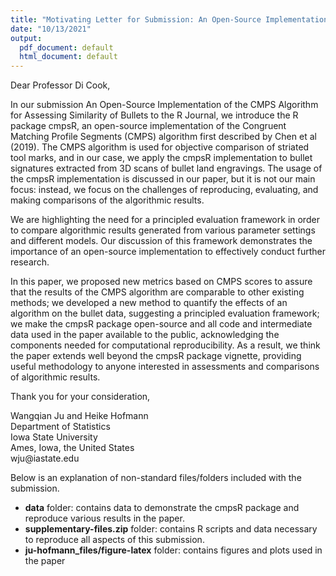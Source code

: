 ```yaml
---
title: "Motivating Letter for Submission: An Open-Source Implementation of the CMPS Algorithm for Assessing Similarity of Bullets"
date: "10/13/2021"
output:
  pdf_document: default
  html_document: default
---
```


Dear Professor Di Cook,

In our submission An Open-Source Implementation of the CMPS Algorithm for Assessing Similarity of Bullets to the R Journal, we introduce the R package cmpsR, an open-source implementation of the Congruent Matching Profile Segments (CMPS) algorithm first described by Chen et al (2019). The CMPS algorithm is used for objective comparison of striated tool marks, and in our case, we apply the cmpsR implementation to bullet signatures extracted from 3D scans of bullet land engravings. The usage of the cmpsR implementation is discussed in our paper, but it is not our main focus: instead, we focus on the challenges of reproducing, evaluating, and making comparisons of the algorithmic results.

We are highlighting the need for a principled evaluation framework in order to compare algorithmic results generated from various parameter settings and different models. Our discussion of this framework demonstrates the importance of an open-source implementation to effectively conduct further research. 

In this paper, we proposed new metrics based on CMPS scores to assure that the results of the CMPS algorithm are comparable to other existing methods; we developed a new method to quantify the effects of an algorithm on the bullet data, suggesting a principled evaluation framework; we make the cmpsR package open-source and all code and intermediate data used in the paper available to the public, acknowledging the components needed for computational reproducibility. As a result, we think the paper extends well beyond the cmpsR package vignette, providing useful methodology to anyone interested in assessments and comparisons of algorithmic results.

Thank you for your consideration,

Wangqian Ju and Heike Hofmann  
Department of Statistics  
Iowa State University  
Ames, Iowa, the United States  
wju@iastate.edu



Below is an explanation of non-standard files/folders included with the submission.

+   **data** folder: contains data to demonstrate the cmpsR package and reproduce various results in the paper. 
+   **supplementary-files.zip** folder: contains R scripts and data necessary to reproduce all aspects of this submission.
+   **ju-hofmann_files/figure-latex** folder: contains figures and plots used in the paper


